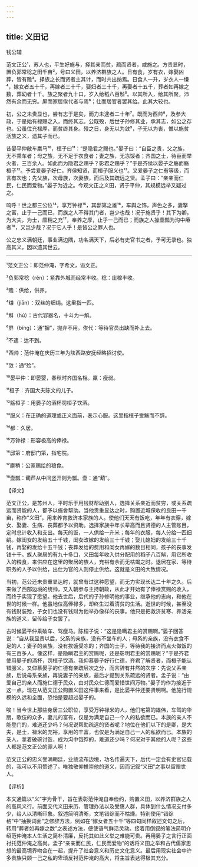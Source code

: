 ```yaml
---
---
---
```

title: 义田记
---




钱公辅

范文正公¹，苏人也，平生好施与，择其亲而贫，疏而贤者，咸施之。方贵显时，置负郭常稔之田千亩²，号曰义田，以养济群族之人。日有食，岁有衣，嫁娶凶葬，皆有赡³。择族之长而贤者主其计，而时共出纳焉。日食人一升，岁衣人一缣⁴，嫁女者五十千，再嫁者三十千，娶妇者三十千，再娶者十五千，葬者如再嫁之数，葬幼者十千。族之聚者九十口，岁入给稻八百斛⁵。以其所入，给其所聚，沛然有余而无穷。屏而家居俟代者与焉⁶；仕而居官者罢其给。此其大较也。

初，公之未贵显也，尝有志于是矣，而力未逮者二十年⁷。既而为西帅⁸，及参大政，于是始有禄赐之入，而终其志。公既殁，后世子孙修其业，承其志，如公之存也。公虽位充禄厚，而贫终其身。殁之日，身无以为敛⁹，子无以为丧，惟以施贫活族之义，遗其子而已。

昔晏平仲敝车羸马¹⁰，桓子曰¹¹：“是隐君之赐也。”晏子曰：“自臣之贵，父之族，无不乘车者；母之族，无不足于衣食者；妻之族，无冻馁者；齐国之士，待臣而举火者，三百余人。如此而为隐君之赐乎？彰君之赐乎？”于是齐侯以晏子之觞而觞桓子¹²。予尝爱晏子好仁，齐侯知贤，而桓子服义也¹³。又爱晏子之仁有等级，而言有次也；先父族，次母族，次妻族，而后及其疏远之贤。孟子曰：“亲亲而仁民，仁民而爱物。”晏子为近之。今观文正之义田，贤于平仲，其规模远举又疑过之。

呜呼！世之都三公位¹⁴，享万钟禄¹⁵，其邸第之雄¹⁶，车舆之饰，声色之多，妻孥之富，止乎一己而已，而族之人不得其门者，岂少也哉！况于施贤乎！其下为卿，为大夫，为士，廪稍之充¹⁷，奉养之厚，止乎一己而已；而族之人操壶瓢为沟中瘠者¹⁸，又岂少哉？况于它人乎！是皆公之罪人也。

公之忠义满朝廷，事业满边隅，功名满天下，后必有史官书之者，予可无录也。独高其义，因以遗其世云。



***



¹范文正公：即范仲淹，字希文，谥文正。

²负郭常稔（rěn）：紧靠外城而经常丰收。稔：庄稼丰收。

³赡：供给，供养。

⁴缣（jiān）：双丝的细绢。这里指一匹。

⁵斛（hú）：古代容器名，十斗为一斛。

⁶屏（bǐng）：通“摒”，抛弃不用。俟代：等待官员出缺而补上去。

⁷不逮：达不到。

⁸西帅：范仲淹在庆历三年为陕西路安抚经略招讨使。

⁹敛：通“殓”。

¹⁰晏平仲：即晏婴，春秋时齐国名相。羸：瘦弱。

¹¹桓子：齐国大夫陈文的儿子。

¹²觞桓子：用晏子的酒杯罚桓子饮酒。

¹³服义：在正确的道理或正义面前，表示心服。这里指桓子受觞而不辞。

¹⁴都：久居。

¹⁵万钟禄：形容极高的俸禄。

¹⁶邸第：府邸门第，指宅院。

¹⁷廪稍：公家赐给的粮食。

¹⁸壶瓢：葫芦从中间竖开则为瓢。壶：通“葫”。

【译文】

范文正公，是苏州人，平时乐于用钱财帮助别人，选择关系亲近而贫穷，或关系疏远而贤能的人，都予以施舍帮助。当他贵重显达之时，购置近城保收的良田一千亩，称作“义田”，用来养育救济本家族的人。使他们天天有饭吃，年年有衣穿，嫁女、娶妻、生病、丧葬都予以资助。选择家族中年长辈高而且贤德的人主管账目，定时总计收入和支出。每天的饭，一人供给一升米；每年的衣服，每人分给一匹细绢。嫁闺女的发给五十千钱，闺女改嫁的发给三十千钱；娶儿媳妇的发给三十千钱，再娶的发给十五千钱；丧葬发给的费用和闺女再嫁的数目相同，孩子的丧事发钱十千。族人聚居的有九十多口，义田每年收入供分配用的稻子八百斛，用它所收入的粮食，来供应在这里的聚居的族人，充裕有余而无枯竭之时。退居在家、等待职务的人予以供给，出仕为官的人则停止供给。这就是义田的大致情况。

当初，范公还未贵重显达时，就曾有过这种愿望，而无力实现长达二十年之久。后来做了西部边境的统帅，又入朝参与主持朝政，从此才开始有了俸禄赏赐的收入，而终于实现了愿望。他去世后，后代的子孙修明他的事业，继承他的志向，和他在世的时候一样。他虽地位高俸禄多，却终生过着清贫的生活。逝世的时候，甚至没有钱财装殓，子女们也没有钱财为他举办像样的丧事。他只是把救济贫寒、养活亲族的道义，留传给子女罢了。

古时候晏平仲乘破车、驾瘦马。陈桓子说：“这是隐瞒君主的赏赐啊。”晏子回答说：“自从我显贵以后，父系的亲族，没有不坐车的人；母系的亲族，没有衣食不足的人；妻子的亲族，没有挨饿受冻的；齐国的士子，等待我的接济而点火做饭的有三百多人。像这样，是隐瞒君主的赏赐呢，还是彰明君主的赏赐呢？”于是齐君使用晏子的酒杯，罚桓子饮酒。我仰慕晏子好行仁德，齐君了解贤者，而桓子能认错服义。又仰慕晏子的仁德有亲疏层次之分，而言辞有井然的次序：先说父系亲族，后说母系亲族，再说妻子的亲族，最后才提到关系疏远的贤者。孟子说：“由爱自己的亲人而施仁德于民众，由对民众仁德而爱惜世间万物。”晏子的作为接近于这一点。现在从范文正公购置义田这件事来看，是比晏平仲还要贤明啊。他施行规模的久远和全面，恐怕是要超过晏子的。

唉！当今世上那些身居三公职位，享受万钟禄米的人，他们宅第的雄伟，车驾的华丽，歌伎的众多，妻儿的富有，仅是为满足自己一个人的私欲而已。本族的亲人不能登门的，难道还少吗？何况说帮助疏远的贤者呢？地位在他们以下的是卿，是大夫，是士，禄米的充裕，享用的丰富，也仅是为满足自己一人的私欲而已。本族的亲人，拿着破碗讨饭，成为沟中饿殍的，难道还少吗？何况对于其他的人呢？这些人都是范文正公的罪人啊！

范文正公的忠义誉满朝廷，业绩流布边境，功名传遍天下，后代一定会有史官记载的，我可以不用赘述了。唯独敬仰推崇他的道义，因而记叙“义田”之事以留赠世人。

【评析】

本文通篇以“义”字为骨干，旨在表彰范仲淹自奉俭约，购置义田，以养济群族之人的高风义行。前面交代义田来历、管理办法以及受惠人群，具体到什么情况支付多少，给人以清晰印象。叙述简明清晰，文笔错综而不枯燥。特别使用“错综格”中“抽换词面”之修辞方法，例如在“嫁女者五十千”等四句同样叙述文句之后，转用“葬者如再嫁之数”之表述方法，便使语气鲜活灵动。接着用倒叙的笔法简明介绍范仲淹本人生活之简朴清廉，反托其如此义举之难能可贵。再用晏子之言行正面衬托范仲淹之高尚。孟子“亲亲而仁民，仁民而爱物”的话将义田之举和古代儒家思想的最高境界吻合在一起，提升了社会意义和历史文化意义。最后用现实社会中许多贵族只顾一己之私的卑琐反衬范仲淹的高大，将主旨表达得极其充分。